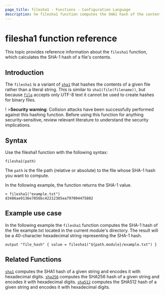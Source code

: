 ```yaml
---
page_title: filesha1 - Functions - Configuration Language
description: he filesha1 function computes the SHA1 hash of the contents of a given file and encodes it as hex.
---
```


# filesha1 function reference
This topic provides reference information about the `filesha1` function, which calculates the SHA-1 hash of a file's contents. 

## Introduction

The `filesha1` is a variant of [`sha1`](/terraform/language/functions/sha1) that hashes the contents of a given file rather than a literal string. This is similar to `sha1(file(filename))`, but
because [`file`](/terraform/language/functions/file) accepts only UTF-8 text it cannot be used to
create hashes for binary files.

! >**Security warning**: Collision attacks have been successfully performed against this hashing function. Before using this function for anything security-sensitive, review relevant literature to understand the security implications.

## Syntax

Use the filesha1 function with the following syntax:

```hcl
filesha1(path) 
```

The `path` is the file path (relative or absolute) to the file whose SHA-1 hash you want to compute.

In the following example, the function returns the SHA-1 value.

```hcl
> filesha1("example.txt")
d3486ae9136e7856bc42212385ea797094475802
```

## Example use case

In the following example the `filesha1` function computes the SHA-1 hash of the file example.txt located in the current module's directory. The result will be a 40-character hexadecimal string representing the SHA-1 hash.

```hcl
output "file_hash" { value = filesha1("${path.module}/example.txt") }
```

## Related Functions

[`sha1`](/terraform/language/functions/sha1) computes the SHA1 hash of a given string and encodes it with hexadecimal digits.
[`sha256`](/terraform/language/functions/sha256) computes the SHA256 hash of a given string and encodes it with hexadecimal digits.
[`sha512`](/terraform/language/functions/sha512) computes the SHA512 hash of a given string and encodes it with hexadecimal digits.
